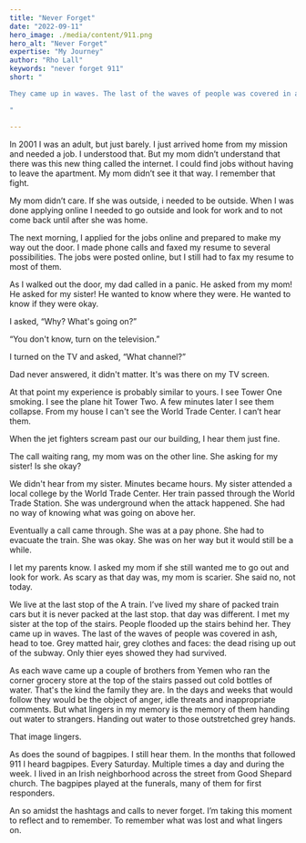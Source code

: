 ```yaml
---
title: "Never Forget"
date: "2022-09-11"
hero_image: ./media/content/911.png
hero_alt: "Never Forget"
expertise: "My Journey"
author: "Rho Lall"
keywords: "never forget 911"
short: "

They came up in waves. The last of the waves of people was covered in ash, head to toe. Grey matted hair, grey clothes and faces: the dead rising up out of the subway. Only thier eyes showed they had survived.

"

---
```

In 2001 I was an adult, but just barely. I just arrived home from my mission and needed a job. I understood that. But my mom didn’t understand that there was this new thing called the internet. I could find jobs without having to leave the apartment. My mom didn’t see it that way. I remember that fight.

My mom didn’t care. If she was outside, i needed to be outside. When I was done applying online I needed to go outside and look for work and to not come back until after she was home.

The next morning, I applied for the jobs online and prepared to make my way out the door. I made phone calls and faxed my resume to several possibilities. The jobs were posted online, but I still had to fax my resume to most of them.

As I walked out the door, my dad called in a panic. He asked from my mom! He asked for my sister! He wanted to know where they were. He wanted to know if they were okay. 

I asked, “Why? What's going on?”

“You don't know, turn on the television.” 

I turned on the TV and asked, “What channel?”

Dad never answered, it didn't matter. It's was there on my TV screen. 

At that point my experience is probably similar to yours. I see Tower One smoking. I see the plane hit Tower Two. A few minutes later I see them collapse. From my house I can't see the World Trade Center. I can’t hear them.

When the jet fighters scream past our our building, I hear them just fine. 

The call waiting rang, my mom was on the other line. She asking for my sister! Is she okay? 

We didn't hear from my sister. Minutes became hours. My sister attended a local college by the World Trade Center. Her train passed through the World Trade Station. She was underground when the attack happened. She had no way of knowing what was going on above her.

Eventually a call came through. She was at a pay phone. She had to evacuate the train. She was okay. She was on her way but it would still be a while.

I let my parents know. I asked my mom if she still wanted me to go out and look for work. As scary as that day was, my mom is scarier. She said no, not today.

We live at the last stop of the A train. I’ve lived my share of packed train cars but it is never packed at the last stop. that day was different. I met my sister at the top of the stairs. People flooded up the stairs behind her. They came up in waves. The last of the waves of people was covered in ash, head to toe. Grey matted hair, grey clothes and faces: the dead rising up out of the subway. Only thier eyes showed they had survived.

As each wave came up a couple of brothers from Yemen who ran the corner grocery store at the top of the stairs passed out cold bottles of water. That's the kind the family they are. In the days and weeks that would follow they would be the object of anger, idle threats and inappropriate comments. But what lingers in my memory is the memory of them handing out water to strangers. Handing out water to those outstretched grey hands.

That image lingers.

As does the sound of bagpipes. I still hear them. In the months that followed 911 I heard bagpipes. Every Saturday. Multiple times a day and during the week. I lived in an Irish neighborhood across the street from Good Shepard church. The bagpipes played at the funerals, many of them for first responders.

An so amidst the hashtags and calls to never forget. I’m taking this moment to reflect and to remember. To remember what was lost and what lingers on.

